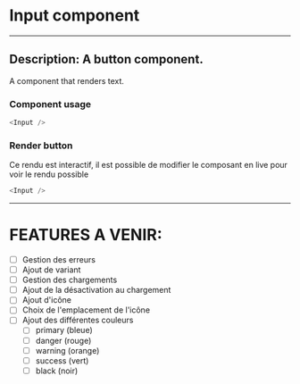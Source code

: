 
<Meta title="Components/input"/>

# Input component

---
Description: A button component.
---

A component that renders text.

### Component usage

```js
<Input />
```

### Render button

Ce rendu est interactif, il est possible de modifier le composant en live pour voir le rendu possible

```js live
<Input />
```
---

# FEATURES A VENIR:
- [ ] Gestion des erreurs
- [ ] Ajout de variant
- [ ] Gestion des chargements
- [ ] Ajout de la désactivation au chargement
- [ ] Ajout d'icône
- [ ] Choix de l'emplacement de l'icône
- [ ] Ajout des différentes couleurs
    - [ ] primary (bleue)
    - [ ] danger (rouge)
    - [ ] warning (orange)
    - [ ] success (vert)
    - [ ] black (noir)

